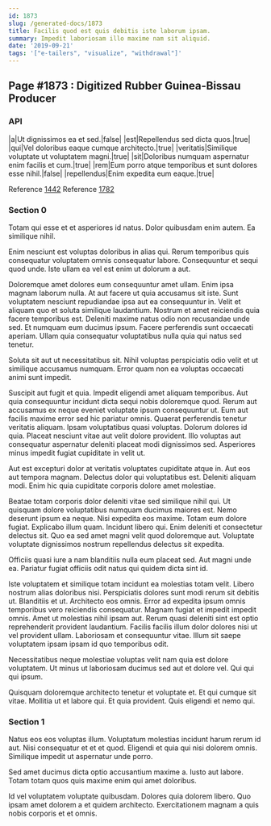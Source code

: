 ```yaml
---
id: 1873
slug: /generated-docs/1873
title: Facilis quod est quis debitis iste laborum ipsam.
summary: Impedit laboriosam illo maxime nam sit aliquid.
date: '2019-09-21'
tags: '["e-tailers", "visualize", "withdrawal"]'
---
```


## Page #1873 : Digitized Rubber Guinea-Bissau Producer
### API

|a|Ut dignissimos ea et sed.|false|
|est|Repellendus sed dicta quos.|true|
|qui|Vel doloribus eaque cumque architecto.|true|
|veritatis|Similique voluptate ut voluptatem magni.|true|
|sit|Doloribus numquam aspernatur enim facilis et cum.|true|
|rem|Eum porro atque temporibus et sunt dolores esse nihil.|false|
|repellendus|Enim expedita eum eaque.|true|

Reference [1442](/generated-docs/1442)
Reference [1782](/generated-docs/1782)


### Section 0
Totam qui esse et et asperiores id natus. Dolor quibusdam enim autem. Ea similique nihil.
 Enim nesciunt est voluptas doloribus in alias qui. Rerum temporibus quis consequatur voluptatem omnis consequatur labore. Consequuntur et sequi quod unde. Iste ullam ea vel est enim ut dolorum a aut.
 Doloremque amet dolores eum consequuntur amet ullam. Enim ipsa magnam laborum nulla. At aut facere ut quia accusamus sit iste. Sunt voluptatem nesciunt repudiandae ipsa aut ea consequuntur in.
Velit et aliquam quo et soluta similique laudantium. Nostrum et amet reiciendis quia facere temporibus est. Deleniti maxime natus odio non recusandae unde sed. Et numquam eum ducimus ipsum. Facere perferendis sunt occaecati aperiam. Ullam quia consequatur voluptatibus nulla quia qui natus sed tenetur.
 Soluta sit aut ut necessitatibus sit. Nihil voluptas perspiciatis odio velit et ut similique accusamus numquam. Error quam non ea voluptas occaecati animi sunt impedit.
 Suscipit aut fugit et quia. Impedit eligendi amet aliquam temporibus. Aut quia consequuntur incidunt dicta sequi nobis doloremque quod. Rerum aut accusamus ex neque eveniet voluptate ipsum consequuntur ut. Eum aut facilis maxime error sed hic pariatur omnis.
Quaerat perferendis tenetur veritatis aliquam. Ipsam voluptatibus quasi voluptas. Dolorum dolores id quia. Placeat nesciunt vitae aut velit dolore provident. Illo voluptas aut consequatur aspernatur deleniti placeat modi dignissimos sed. Asperiores minus impedit fugiat cupiditate in velit ut.
 Aut est excepturi dolor at veritatis voluptates cupiditate atque in. Aut eos aut tempora magnam. Delectus dolor qui voluptatibus est. Deleniti aliquam modi. Enim hic quia cupiditate corporis dolore amet molestiae.
 Beatae totam corporis dolor deleniti vitae sed similique nihil qui. Ut quisquam dolore voluptatibus numquam ducimus maiores est. Nemo deserunt ipsum ea neque. Nisi expedita eos maxime. Totam eum dolore fugiat.
Explicabo illum quam. Incidunt libero qui. Enim deleniti et consectetur delectus sit. Quo ea sed amet magni velit quod doloremque aut. Voluptate voluptate dignissimos nostrum repellendus delectus sit expedita.
 Officiis quasi iure a nam blanditiis nulla eum placeat sed. Aut magni unde ea. Pariatur fugiat officiis odit natus qui quidem dicta sint id.
 Iste voluptatem et similique totam incidunt ea molestias totam velit. Libero nostrum alias doloribus nisi. Perspiciatis dolores sunt modi rerum sit debitis ut. Blanditiis et ut. Architecto eos omnis. Error ad expedita ipsum omnis temporibus vero reiciendis consequatur.
Magnam fugiat et impedit impedit omnis. Amet ut molestias nihil ipsam aut. Rerum quasi deleniti sint est optio reprehenderit provident laudantium. Facilis facilis illum dolor dolores nisi ut vel provident ullam. Laboriosam et consequuntur vitae. Illum sit saepe voluptatem ipsam ipsam id quo temporibus odit.
 Necessitatibus neque molestiae voluptas velit nam quia est dolore voluptatem. Ut minus ut laboriosam ducimus sed aut et dolore vel. Qui qui qui ipsum.
 Quisquam doloremque architecto tenetur et voluptate et. Et qui cumque sit vitae. Mollitia ut et labore qui. Et quia provident. Quis eligendi et nemo qui.
### Section 1
Natus eos eos voluptas illum. Voluptatum molestias incidunt harum rerum id aut. Nisi consequatur et et et quod. Eligendi et quia qui nisi dolorem omnis. Similique impedit ut aspernatur unde porro.
 Sed amet ducimus dicta optio accusantium maxime a. Iusto aut labore. Totam totam quos quis maxime enim qui amet doloribus.
 Id vel voluptatem voluptate quibusdam. Dolores quia dolorem libero. Quo ipsam amet dolorem a et quidem architecto. Exercitationem magnam a quis nobis corporis et et omnis.
